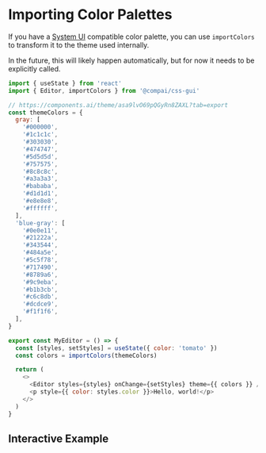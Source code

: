 
# Importing Color Palettes

If you have a [System UI](https://system-ui.com/theme) compatible color palette, you can
use `importColors` to transform it to the theme used internally.

In the future, this will likely happen automatically, but for now it needs to be explicitly
called.

```js
import { useState } from 'react'
import { Editor, importColors } from '@compai/css-gui'

// https://components.ai/theme/asa9lvO69pQGyRn8ZAXL?tab=export
const themeColors = {
  gray: [
    '#000000',
    '#1c1c1c',
    '#303030',
    '#474747',
    '#5d5d5d',
    '#757575',
    '#8c8c8c',
    '#a3a3a3',
    '#bababa',
    '#d1d1d1',
    '#e8e8e8',
    '#ffffff',
  ],
  'blue-gray': [
    '#0e0e11',
    '#21222a',
    '#343544',
    '#484a5e',
    '#5c5f78',
    '#717490',
    '#8789a6',
    '#9c9eba',
    '#b1b3cb',
    '#c6c8db',
    '#dcdce9',
    '#f1f1f6',
  ],
}

export const MyEditor = () => {
  const [styles, setStyles] = useState({ color: 'tomato' })
  const colors = importColors(themeColors)

  return (
    <>
      <Editor styles={styles} onChange={setStyles} theme={{ colors }} />
      <p style={{ color: styles.color }}>Hello, world!</p>
    </>
  )
}
```

## Interactive Example

<ColorImportExample />
